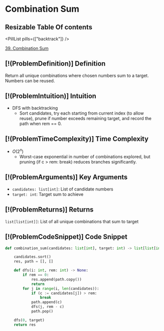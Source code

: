 # Combination Sum

## Resizable Table Of contents

<DifficultyBadge difficulty="medium" />

<PillList pills={["backtrack"]} />

[39. Combination Sum](https://leetcode.com/problems/combination-sum)

## [!(ProblemDefinition)] Definition

Return all unique combinations where chosen numbers sum to a target. Numbers can be reused.

## [!(ProblemIntuition)] Intuition

- DFS with backtracking
    - Sort candidates, try each starting from current index (to allow reuse), prune if number exceeds remaining target, and record the path when rem == 0.

## [!(ProblemTimeComplexity)] Time Complexity

- $O(2^n)$
    - Worst-case exponential in number of combinations explored, but pruning (if c > rem: break) reduces branches significantly.

## [!(ProblemArguments)] Key Arguments

- `candidates: list[int]`: List of candidate numbers
- `target: int`: Target sum to achieve

## [!(ProblemReturns)] Returns

`list[list[int]]`: List of all unique combinations that sum to target

## [!(ProblemCodeSnippet)] Code Snippet

```python meta="source=problems/39-combination-sum/solution.py"
def combination_sum(candidates: list[int], target: int) -> list[list[int]]:

    candidates.sort()
    res, path = [], []

    def dfs(i: int, rem: int) -> None:
        if rem == 0:
            res.append(path.copy())
            return
        for j in range(i, len(candidates)):
            if (c := candidates[j]) > rem:
                break
            path.append(c)
            dfs(j, rem - c)
            path.pop()

    dfs(0, target)
    return res
```

